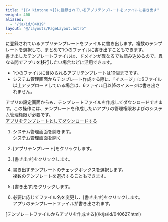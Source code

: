 ```yaml
---
title: "{{< kintone >}}に登録されているアプリテンプレートをファイルに書き出す"
weight: 400
aliases:
  - "/ja/id/04019"
layout: "@/layouts/PageLayout.astro"
---
```




<Kintone />に登録されているアプリテンプレートをファイルに書き出します。複数のテンプレートを選択して、まとめて1つのファイルに書き出すこともできます。  
書き出したテンプレートファイルは、ドメインが異なる<Kintone />でも読み込めるので、異なる<Kintone />間でアプリを移行したい場合などに活用できます。

<Note>

* 1つのファイルに含められるアプリテンプレートは10個までです。
* <Kintone />システム管理画面からテンプレート作成する際に、「イメージ」に6ファイル以上アップロードしている場合は、6ファイル目以降のイメージは書き出されません。


</Note>

<Hint>

アプリの設定画面からも、テンプレートファイルを作成してダウンロードできます。この操作には、テンプレートを作成したいアプリの管理権限および<Kintone />のシステム管理権限が必要です。  
[アプリをテンプレートとしてダウンロードする](/k/ja/id/040493.html)


</Hint>

1. <Kintone />システム管理画面を開きます。  
  [<Kintone />システム管理画面を開く](/k/ja/id/04046.html)

1. [アプリテンプレート]をクリックします。

1. [書き出す]をクリックします。

1. 書き出すテンプレートのチェックボックスを選択します。  
  複数のテンプレートを選択することもできます。

1. [書き出す]をクリックします。

1. 必要に応じてファイル名を変更し、[書き出す]をクリックします。  
  アプリのテンプレートファイルが書き出されます。

<Reference>
[テンプレートファイルからアプリを作成する](/k/ja/id/040627.html)

</Reference>
